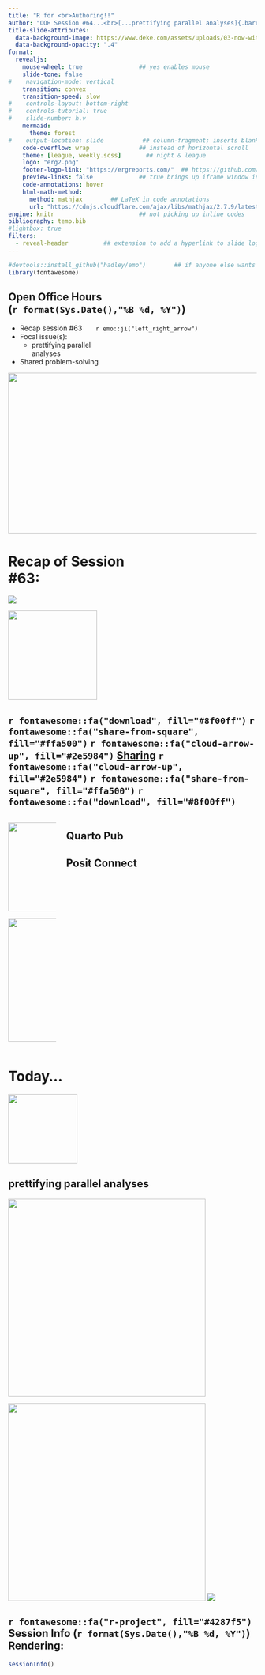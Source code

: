 ```yaml
---
title: "R for <br>Authoring!!" 
author: "OOH Session #64...<br>[...prettifying parallel analyses]{.barriecito}"
title-slide-attributes: 
  data-background-image: https://www.deke.com/assets/uploads/03-now-with-wifi.jpg #https://www.shutterstock.com/image-illustration/optical-illusion-straight-lines-appear-260nw-2419531709.jpg #http://nifty.stanford.edu/2023/liu-nifty-illusions/skye_cafe_illusion.jpg
  data-background-opacity: ".4"
format:
  revealjs:
    mouse-wheel: true                ## yes enables mouse
    slide-tone: false
#    navigation-mode: vertical
    transition: convex
    transition-speed: slow
#    controls-layout: bottom-right
#    controls-tutorial: true
#    slide-number: h.v
    mermaid:
      theme: forest
#    output-location: slide           ## column-fragment; inserts blank 2nd slide
    code-overflow: wrap              ## instead of horizontal scroll
    theme: [league, weekly.scss]       ## night & league
    logo: "erg2.png"
    footer-logo-link: "https://ergreports.com/"  ## https://github.com/shafayetShafee/reveal-header#readme
    preview-links: false             ## true brings up iframe window instead of "site"
    code-annotations: hover 
    html-math-method: 
      method: mathjax        ## LaTeX in code annotations
      url: "https://cdnjs.cloudflare.com/ajax/libs/mathjax/2.7.9/latest.js?config=TeX-MML-AM_CHTML"
engine: knitr                        ## not picking up inline codes
bibliography: temp.bib
#lightbox: true
filters: 
  - reveal-header          ## extension to add a hyperlink to slide logo
---
```


```r
#devtools::install_github("hadley/emo")        ## if anyone else wants to render
library(fontawesome)
```

## Open Office Hours <br>(`r format(Sys.Date(),"%B %d, %Y")`)

::: {layout="[80,20]"}
::: first-column
-   Recap session #63&nbsp;&nbsp;&nbsp;&nbsp;&nbsp;&nbsp;&nbsp;`r emo::ji("left_right_arrow")`
-   Focal issue(s):
    - [prettifying parallel<br>analyses]{.barriecito}
-   Shared problem-solving
:::

::: second-column
:::

:::

![](img/title63.JPG){.absolute top="170" right="-120" width="600" height="325"}

# Recap of Session <br>#63: 

![](https://pngimg.com/d/sticky_note_PNG18964.png){.absolute right="50" top="200"}

![](https://pngimg.com/d/share_PNG2.png){.absolute width="180" top="340" right="150"}

## `r fontawesome::fa("download", fill="#8f00ff")` `r fontawesome::fa("share-from-square", fill="#ffa500")`  `r fontawesome::fa("cloud-arrow-up", fill="#2e5984")` [[Sharing]{.lucky}](https://quarto.org/docs/publishing/) `r fontawesome::fa("cloud-arrow-up", fill="#2e5984")` `r fontawesome::fa("share-from-square", fill="#ffa500")` `r fontawesome::fa("download", fill="#8f00ff")`  

:::: {.columns}
::: {.column width="20%"}
![](https://ivelasq.quarto.pub/building-a-blog-with-quarto/workflow/publish-blog/quartopub.png){.absolute height="180" left="-140" top="230"}

![](https://pbs.twimg.com/media/Fgq0RkCWIAEInTS.png){.absolute left="-100" bottom="20" height="250"}
:::

::: {.column width="80%"}

:::: {.panel-tabset}

## Quarto Pub

## Posit Connect



:::

::::

::::

# Today...
![](https://static.vecteezy.com/system/resources/previews/021/746/173/non_2x/young-boy-balancing-on-parallel-bars-young-professional-gymnast-teenager-in-sportswear-artistic-gymnastics-vector.jpg){.absolute left="350" top="00" height="140"}

## [prettifying parallel analyses]{.barriecito}  

![](https://i2.wp.com/equastat.com/wp-content/uploads/2016/04/scree-plot2.png?w=584){.absolute right="-100" top="220" height="400" .tilt}

![](https://ouzhang.me/blog/parallel-analysis-determining-the-dimensionality-of-data/featured.jpg){.absolute left="-100" top="220" height="400" .tilt2}
![](https://media2.giphy.com/media/v1.Y2lkPTc5MGI3NjExZnU4amwwZGxkd3ZrMjBpZHJmbXh3cm13dzk0cG03bjg1NzA2MnozcyZlcD12MV9pbnRlcm5hbF9naWZfYnlfaWQmY3Q9Zw/syVeLgziu57Qk/giphy.gif){.absolute left="280" top="180"}


## `r fontawesome::fa("r-project", fill="#4287f5")` Session Info (`r format(Sys.Date(),"%B %d, %Y")`) Rendering:

```r
sessionInfo()
```


